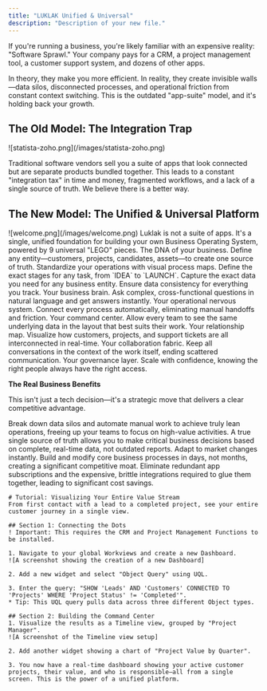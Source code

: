 ```yaml
---
title: "LUKLAK Unified & Universal"
description: "Description of your new file."
---
```


If you're running a business, you're likely familiar with an expensive reality: "Software Sprawl." Your company pays for a CRM, a project management tool, a customer support system, and dozens of other apps.

<Note>
  In theory, they make you more efficient. In reality, they create invisible walls—data silos, disconnected processes, and operational friction from constant context switching. This is the outdated "app-suite" model, and it's holding back your growth.
</Note>

## **The Old Model: The Integration Trap**

<Frame>
  ![statista-zoho.png](/images/statista-zoho.png)
</Frame>

Traditional software vendors sell you a suite of apps that look connected but are separate products bundled together. This leads to a constant "integration tax" in time and money, fragmented workflows, and a lack of a single source of truth. We believe there is a better way.

## The New Model: The Unified & Universal Platform

<Frame caption="Drag and drop yourself - create your own operational Functions">
  ![welcome.png](/images/welcome.png)
</Frame>

<Tip>
  Luklak is not a suite of apps. It's a single, unified foundation for building your own Business Operating System, powered by 9 universal "LEGO" pieces.
</Tip>

<CardGroup cols={3}>
  <Card title="Universal Object" icon="cube" iconType="duotone">
    The DNA of your business. Define any entity—customers, projects, candidates, assets—to create one source of truth.
  </Card>
  <Card title="Workflow" icon="arrow-progress" iconType="duotone">
    Standardize your operations with visual process maps. Define the exact stages for any task, from `IDEA` to `LAUNCH`.
  </Card>
  <Card title="Data Fields" icon="pen-field" iconType="duotone">
    Capture the exact data you need for any business entity. Ensure data consistency for everything you track.
  </Card>
  <Card title="Universal Query Language (UQL)" icon="magnifying-glass" iconType="duotone">
    Your business brain. Ask complex, cross-functional questions in natural language and get answers instantly.
  </Card>
  <Card title="Universal Automation" icon="robot" iconType="duotone">
    Your operational nervous system. Connect every process automatically, eliminating manual handoffs and friction.
  </Card>
  <Card title="Workview & Dashboard" icon="table-columns" iconType="duotone">
    Your command center. Allow every team to see the same underlying data in the layout that best suits their work.
  </Card>
  <Card title="Object Connection" icon="link" iconType="duotone">
    Your relationship map. Visualize how customers, projects, and support tickets are all interconnected in real-time.
  </Card>
  <Card title="Unified Live Chat" icon="comments" iconType="duotone">
    Your collaboration fabric. Keep all conversations in the context of the work itself, ending scattered communication.
  </Card>
  <Card title="Permission & Notification" icon="user-shield" iconType="duotone">
    Your governance layer. Scale with confidence, knowing the right people always have the right access.
  </Card>
</CardGroup>

**The Real Business Benefits**

This isn't just a tech decision—it's a strategic move that delivers a clear competitive advantage.

<AccordionGroup>
  <Accordion title="Radical Efficiency" icon="rocket">
    Break down data silos and automate manual work to achieve truly lean operations, freeing up your teams to focus on high-value activities.
  </Accordion>
  <Accordion title="Total Visibility" icon="eye">
    A true single source of truth allows you to make critical business decisions based on complete, real-time data, not outdated reports.
  </Accordion>
  <Accordion title="Unmatched Agility" icon="bolt">
    Adapt to market changes instantly. Build and modify core business processes in days, not months, creating a significant competitive moat.
  </Accordion>
  <Accordion title="Lower Total Cost of Ownership (TCO)" icon="arrow-down-to-line">
    Eliminate redundant app subscriptions and the expensive, brittle integrations required to glue them together, leading to significant cost savings.
  </Accordion>
</AccordionGroup>

```guidejar
# Tutorial: Visualizing Your Entire Value Stream
From first contact with a lead to a completed project, see your entire customer journey in a single view.

## Section 1: Connecting the Dots
! Important: This requires the CRM and Project Management Functions to be installed.

1. Navigate to your global Workviews and create a new Dashboard.
![A screenshot showing the creation of a new Dashboard]

2. Add a new widget and select "Object Query" using UQL.

3. Enter the query: "SHOW 'Leads' AND 'Customers' CONNECTED TO 'Projects' WHERE 'Project Status' != 'Completed'".
* Tip: This UQL query pulls data across three different Object types.

## Section 2: Building the Command Center
1. Visualize the results as a Timeline view, grouped by "Project Manager".
![A screenshot of the Timeline view setup]

2. Add another widget showing a chart of "Project Value by Quarter".

3. You now have a real-time dashboard showing your active customer projects, their value, and who is responsible—all from a single screen. This is the power of a unified platform.
```